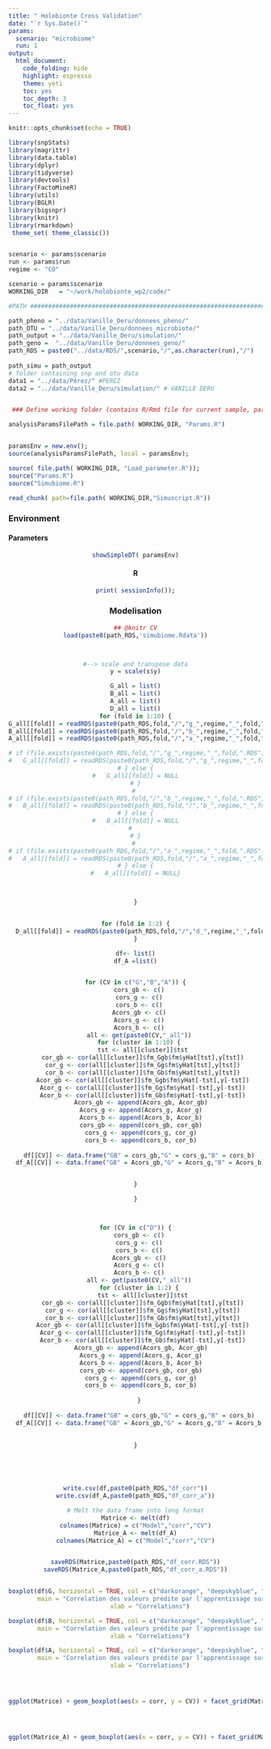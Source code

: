 ```yaml
---
title: " Holobionte Cross Validation"
date: "`r Sys.Date()`"
params: 
  scenario: "microbiome"
  run: 1
output:
  html_document:
    code_folding: hide
    highlight: espresso
    theme: yeti
    toc: yes
    toc_depth: 3
    toc_float: yes
---
```


```r
knitr::opts_chunk$set(echo = TRUE)
```

```r


library(snpStats)
library(magrittr)
library(data.table)
library(dplyr)
library(tidyverse)
library(devtools)
library(FactoMineR)
library(utils)
library(BGLR)
library(bigsnpr)
library(knitr)
library(rmarkdown)
 theme_set( theme_classic())



```

```r
scenario <- params$scenario
run <- params$run
regime <- "CO"
```

[//]: # "Load the various chunks in the various files"
```r
scenario = params$scenario
WORKING_DIR   = "~/work/holobionte_wp2/code/"

#PATH ##########################################################################

path_pheno = "../data/Vanille_Deru/donnees_pheno/"
path_OTU = "../data/Vanille_Deru/donnees_microbiote/"
path_output = "../data/Vanille_Deru/simulation/" 
path_geno =  "../data/Vanille_Deru/donnees_geno/"
path_RDS = paste0("../data/RDS/",scenario,"/",as.character(run),"/")
 
path_simu = path_output
# folder containing snp and otu data
data1 = "../data/Pérez/" #PEREZ
data2 = "../data/Vanille_Deru/simulation/" # VANILLE DERU


 ### Define working folder (contains R/Rmd file for current sample, parent contains global project files)

analysisParamsFilePath = file.path( WORKING_DIR, "Params.R")


paramsEnv = new.env();
source(analysisParamsFilePath, local = paramsEnv);

source( file.path( WORKING_DIR, "Load_parameter.R"));
source("Params.R")
source("Simubiome.R")

read_chunk( path=file.path( WORKING_DIR,"Simuscript.R"))


```



### Environment  {.tabset}

#### Parameters 

<center>
```r

showSimpleDT( paramsEnv)
```



#### R

```r
print( sessionInfo());

```


### Modelisation

``` r

## @knitr CV
load(paste0(path_RDS,'simubiome.Rdata'))



#--> scale and transpose data
y = scale(s$y)

G_all = list()
B_all = list()
A_all = list()
D_all = list()
for (fold in 1:10) {
G_all[[fold]] = readRDS(paste0(path_RDS,fold,"/","g_",regime,"_",fold,".RDS"))
B_all[[fold]] = readRDS(paste0(path_RDS,fold,"/","b_",regime,"_",fold,".RDS"))
A_all[[fold]] = readRDS(paste0(path_RDS,fold,"/","a_",regime,"_",fold,".RDS"))

# if (file.exists(paste0(path_RDS,fold,"/","g_",regime,"_",fold,".RDS"))) {
#   G_all[[fold]] = readRDS(paste0(path_RDS,fold,"/","g_",regime,"_",fold,".RDS"))
# } else {
#   G_all[[fold]] = NULL
# }
# 
# if (file.exists(paste0(path_RDS,fold,"/","b_",regime,"_",fold,".RDS"))) {
#   B_all[[fold]] = readRDS(paste0(path_RDS,fold,"/","b_",regime,"_",fold,".RDS"))
# } else {
#   B_all[[fold]] = NULL
#   
# }
# 
# if (file.exists(paste0(path_RDS,fold,"/","a_",regime,"_",fold,".RDS"))) {
#   A_all[[fold]] = readRDS(paste0(path_RDS,fold,"/","a_",regime,"_",fold,".RDS"))
# } else {
#   A_all[[fold]] = NULL}



}


for (fold in 1:2) {
  D_all[[fold]] = readRDS(paste0(path_RDS,fold,"/","d_",regime,"_",fold,".RDS"))
}

df<- list()
df_A =list()


for (CV in c("G","B","A")) {
  cors_gb <- c()
  cors_g <- c()
  cors_b <- c()
  Acors_gb <- c()
  Acors_g <- c()
  Acors_b <- c()
  all <- get(paste0(CV,"_all"))
  for (cluster in 1:10) {
    tst <- all[[cluster]]$tst
    cor_gb <- cor(all[[cluster]]$fm_Ggb$fm$yHat[tst],y[tst])
    cor_g <- cor(all[[cluster]]$fm_Gg$fm$yHat[tst],y[tst])
    cor_b <- cor(all[[cluster]]$fm_Gb$fm$yHat[tst],y[tst])
    Acor_gb <- cor(all[[cluster]]$fm_Ggb$fm$yHat[-tst],y[-tst])
    Acor_g <- cor(all[[cluster]]$fm_Gg$fm$yHat[-tst],y[-tst])
    Acor_b <- cor(all[[cluster]]$fm_Gb$fm$yHat[-tst],y[-tst])
    Acors_gb <- append(Acors_gb, Acor_gb) 
    Acors_g <- append(Acors_g, Acor_g) 
    Acors_b <- append(Acors_b, Acor_b) 
    cors_gb <- append(cors_gb, cor_gb) 
    cors_g <- append(cors_g, cor_g) 
    cors_b <- append(cors_b, cor_b) 
    
  df[[CV]] <- data.frame("GB" = cors_gb,"G" = cors_g,"B" = cors_b)
  df_A[[CV]] <- data.frame("GB" = Acors_gb,"G" = Acors_g,"B" = Acors_b)


}

}



for (CV in c("D")) {
  cors_gb <- c()
  cors_g <- c()
  cors_b <- c()
  Acors_gb <- c()
  Acors_g <- c()
  Acors_b <- c()
  all <- get(paste0(CV,"_all"))
  for (cluster in 1:2) {
    tst <- all[[cluster]]$tst
    cor_gb <- cor(all[[cluster]]$fm_Ggb$fm$yHat[tst],y[tst])
    cor_g <- cor(all[[cluster]]$fm_Gg$fm$yHat[tst],y[tst])
    cor_b <- cor(all[[cluster]]$fm_Gb$fm$yHat[tst],y[tst])
    Acor_gb <- cor(all[[cluster]]$fm_Ggb$fm$yHat[-tst],y[-tst])
    Acor_g <- cor(all[[cluster]]$fm_Gg$fm$yHat[-tst],y[-tst])
    Acor_b <- cor(all[[cluster]]$fm_Gb$fm$yHat[-tst],y[-tst])
    Acors_gb <- append(Acors_gb, Acor_gb) 
    Acors_g <- append(Acors_g, Acor_g) 
    Acors_b <- append(Acors_b, Acor_b) 
    cors_gb <- append(cors_gb, cor_gb) 
    cors_g <- append(cors_g, cor_g) 
    cors_b <- append(cors_b, cor_b) 
    
  }
  
  df[[CV]] <- data.frame("GB" = cors_gb,"G" = cors_g,"B" = cors_b)
  df_A[[CV]] <- data.frame("GB" = Acors_gb,"G" = Acors_g,"B" = Acors_b)
  
  
}





write.csv(df,paste0(path_RDS,"df_corr"))
write.csv(df_A,paste0(path_RDS,"df_corr_a"))

# Melt the data frame into long format
Matrice <- melt(df)
colnames(Matrice) = c("Model","corr","CV")
Matrice_A <- melt(df_A)
colnames(Matrice_A) = c("Model","corr","CV")


saveRDS(Matrice,paste0(path_RDS,"df_corr.RDS"))
saveRDS(Matrice_A,paste0(path_RDS,"df_corr_a.RDS"))


boxplot(df$G, horizontal = TRUE, col = c("darkorange", "deepskyblue", "forestgreen"), 
        main = "Correlation des valeurs prédite par l'apprentissage sur un cluster génétique", 
        xlab = "Correlations")

boxplot(df$B, horizontal = TRUE, col = c("darkorange", "deepskyblue", "forestgreen"), 
        main = "Correlation des valeurs prédite par l'apprentissage sur un cluster microbien", 
        xlab = "Correlations")

boxplot(df$A, horizontal = TRUE, col = c("darkorange", "deepskyblue", "forestgreen"), 
        main = "Correlation des valeurs prédite par l'apprentissage sur un cluster aléatoire", 
        xlab = "Correlations")




ggplot(Matrice) + geom_boxplot(aes(x = corr, y = CV)) + facet_grid(Matrice$Model)




ggplot(Matrice_A) + geom_boxplot(aes(x = corr, y = CV)) + facet_grid(Matrice_A$Model)


```
